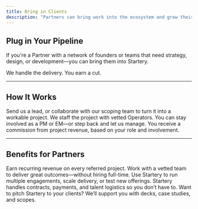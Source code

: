 ```yaml
---
title: Bring in Clients
description: "Partners can bring work into the ecosystem and grow their income, network, and Operator access."
---
```


## Plug in Your Pipeline

If you're a Partner with a network of founders or teams that need strategy, design, or development—you can bring them into Startery.

We handle the delivery. You earn a cut.

---

## How It Works

<Steps>
  <Step title="1. Refer or Scope">
    Send us a lead, or collaborate with our scoping team to turn it into a
    workable project.
  </Step>
  <Step title="2. Team Assembly">
    We staff the project with vetted Operators. You can stay involved as a PM or
    EM—or step back and let us manage.
  </Step>
  <Step title="3. Revenue Split">
    You receive a commission from project revenue, based on your role and
    involvement.
  </Step>
</Steps>

---

## Benefits for Partners

<CardGroup cols={2}>
  <Card title="Passive Income" icon="hand-holding-dollar">
    Earn recurring revenue on every referred project.
  </Card>
  <Card title="Operator Leverage" icon="people-group">
    Work with a vetted team to deliver great outcomes—without hiring full-time.
  </Card>
  <Card title="Expand Your Practice" icon="arrows-to-circle">
    Use Startery to run multiple engagements, scale delivery, or test new
    offerings.
  </Card>
  <Card title="Infrastructure Included" icon="screwdriver-wrench">
    Startery handles contracts, payments, and talent logistics so you don’t have
    to.
  </Card>
</CardGroup>

<Check>
  Want to pitch Startery to your clients? We’ll support you with decks, case
  studies, and scopes.
</Check>
